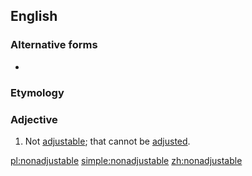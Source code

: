{{also|non-adjustable}}
==English==

===Alternative forms===
* {{l|en|non-adjustable}}

===Etymology===
{{prefix|en|non|adjustable}}

===Adjective===
{{en-adj|-}}

# Not [[adjustable]]; that cannot be [[adjusted]].

[[pl:nonadjustable]]
[[simple:nonadjustable]]
[[zh:nonadjustable]]
